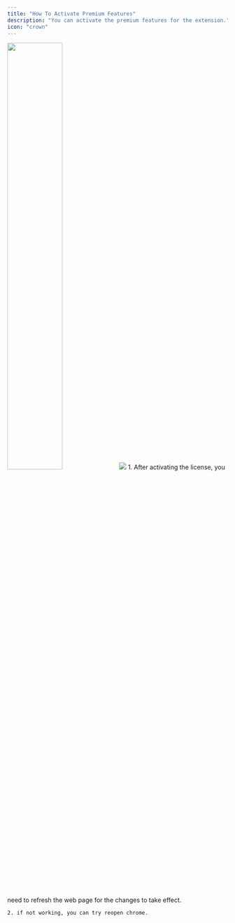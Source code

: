 ```yaml
---
title: "How To Activate Premium Features"
description: "You can activate the premium features for the extension."
icon: "crown"
---
```


<Steps>
  <Step title="Open Extension Options">
    <img src="/images/other/d2.png" width="50%"/>
  </Step>
  <Step title="Select License Tab and Activate License">
    <img src="/images/other/d3.png" />
  </Step>
  <Step title="Refresh Webpage">
    1. After activating the license, you need to refresh the web page for the
    changes to take effect.

    2. if not working, you can try reopen chrome.

  </Step>
</Steps>
